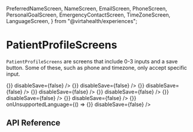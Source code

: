   PreferredNameScreen,
  NameScreen,
  EmailScreen,
  PhoneScreen,
  PersonalGoalScreen,
  EmergencyContactScreen,
  TimeZoneScreen,
  LanguageScreen,
} from "@virtahealth/experiences";

<Meta title="Experiences / PatientProfileScreens" />

# PatientProfileScreens

`PatientProfileScreens` are screens that include 0-3 inputs and a save button. Some of these, such as phone and timezone, only accept specific input.

<Preview>
  <Story name="Name">
    <View>
      <NameScreen value="My name" changeValue={() => {}} disableSave={false} />
    </View>
  </Story>
  <Story name="Preferred Name">
    <View>
      <PreferredNameScreen
        value="My preferred name"
        changeValue={() => {}}
        disableSave={false}
      />
    </View>
  </Story>
  <Story name="Email">
    <View>
      <EmailScreen
        value="email@email.com"
        changeValue={() => {}}
        disableSave={false}
      />
    </View>
  </Story>
  <Story name="Phone">
    <View>
      <PhoneScreen value="" changeValue={() => {}} disableSave={false} />
    </View>
  </Story>
  <Story name="Personal Goal">
    <View>
      <PersonalGoalScreen value="" changeValue={() => {}} disableSave={false} />
    </View>
  </Story>
  <Story name="Emergency Contact">
    <View>
      <EmergencyContactScreen
        value={{ name: "", phone: "", relationship: "" }}
        changeValue={() => {}}
        disableSave={false}
      />
    </View>
  </Story>
  <Story name="Timezone">
    <View>
      <TimeZoneScreen value="" changeValue={() => {}} disableSave={false} />
    </View>
  </Story>
  <Story name="Language">
    <View>
      <LanguageScreen
        value=""
        changeValue={() => {}}
        onUnsupportedLanguage={() => {}}
        disableSave={false}
      />
    </View>
  </Story>
</Preview>

## API Reference

<Props of={PreferredNameScreen} />
